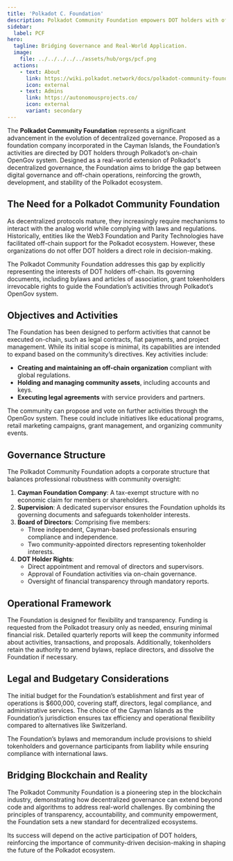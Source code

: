 ```yaml
---
title: 'Polkadot C. Foundation'
description: Polkadot Community Foundation empowers DOT holders with off-chain governance, bridging blockchain technology with real-world applications.
sidebar:
  label: PCF
hero:
  tagline: Bridging Governance and Real-World Application.
  image: 
    file: ../../../../../assets/hub/orgs/pcf.png
  actions:
    - text: About
      link: https://wiki.polkadot.network/docs/polkadot-community-foundation
      icon: external
    - text: Admins
      link: https://autonomousprojects.co/
      icon: external
      variant: secondary
---
```



The **Polkadot Community Foundation** represents a significant advancement in the evolution of decentralized governance. Proposed as a foundation company incorporated in the Cayman Islands, the Foundation’s activities are directed by DOT holders through Polkadot’s on-chain OpenGov system. Designed as a real-world extension of Polkadot's decentralized governance, the Foundation aims to bridge the gap between digital governance and off-chain operations, reinforcing the growth, development, and stability of the Polkadot ecosystem.

## The Need for a Polkadot Community Foundation
As decentralized protocols mature, they increasingly require mechanisms to interact with the analog world while complying with laws and regulations. Historically, entities like the Web3 Foundation and Parity Technologies have facilitated off-chain support for the Polkadot ecosystem. However, these organizations do not offer DOT holders a direct role in decision-making.

The Polkadot Community Foundation addresses this gap by explicitly representing the interests of DOT holders off-chain. Its governing documents, including bylaws and articles of association, grant tokenholders irrevocable rights to guide the Foundation’s activities through Polkadot’s OpenGov system.

## Objectives and Activities
The Foundation has been designed to perform activities that cannot be executed on-chain, such as legal contracts, fiat payments, and project management. While its initial scope is minimal, its capabilities are intended to expand based on the community’s directives. Key activities include:
- **Creating and maintaining an off-chain organization** compliant with global regulations.
- **Holding and managing community assets**, including accounts and keys.
- **Executing legal agreements** with service providers and partners.

The community can propose and vote on further activities through the OpenGov system. These could include initiatives like educational programs, retail marketing campaigns, grant management, and organizing community events.

## Governance Structure
The Polkadot Community Foundation adopts a corporate structure that balances professional robustness with community oversight:
1. **Cayman Foundation Company**: A tax-exempt structure with no economic claim for members or shareholders.
2. **Supervision**: A dedicated supervisor ensures the Foundation upholds its governing documents and safeguards tokenholder interests.
3. **Board of Directors**: Comprising five members:
   - Three independent, Cayman-based professionals ensuring compliance and independence.
   - Two community-appointed directors representing tokenholder interests.
4. **DOT Holder Rights**:
   - Direct appointment and removal of directors and supervisors.
   - Approval of Foundation activities via on-chain governance.
   - Oversight of financial transparency through mandatory reports.

## Operational Framework
The Foundation is designed for flexibility and transparency. Funding is requested from the Polkadot treasury only as needed, ensuring minimal financial risk. Detailed quarterly reports will keep the community informed about activities, transactions, and proposals. Additionally, tokenholders retain the authority to amend bylaws, replace directors, and dissolve the Foundation if necessary.

## Legal and Budgetary Considerations
The initial budget for the Foundation’s establishment and first year of operations is $600,000, covering staff, directors, legal compliance, and administrative services. The choice of the Cayman Islands as the Foundation’s jurisdiction ensures tax efficiency and operational flexibility compared to alternatives like Switzerland.

The Foundation’s bylaws and memorandum include provisions to shield tokenholders and governance participants from liability while ensuring compliance with international laws.

## Bridging Blockchain and Reality
The Polkadot Community Foundation is a pioneering step in the blockchain industry, demonstrating how decentralized governance can extend beyond code and algorithms to address real-world challenges. By combining the principles of transparency, accountability, and community empowerment, the Foundation sets a new standard for decentralized ecosystems.

Its success will depend on the active participation of DOT holders, reinforcing the importance of community-driven decision-making in shaping the future of the Polkadot ecosystem.